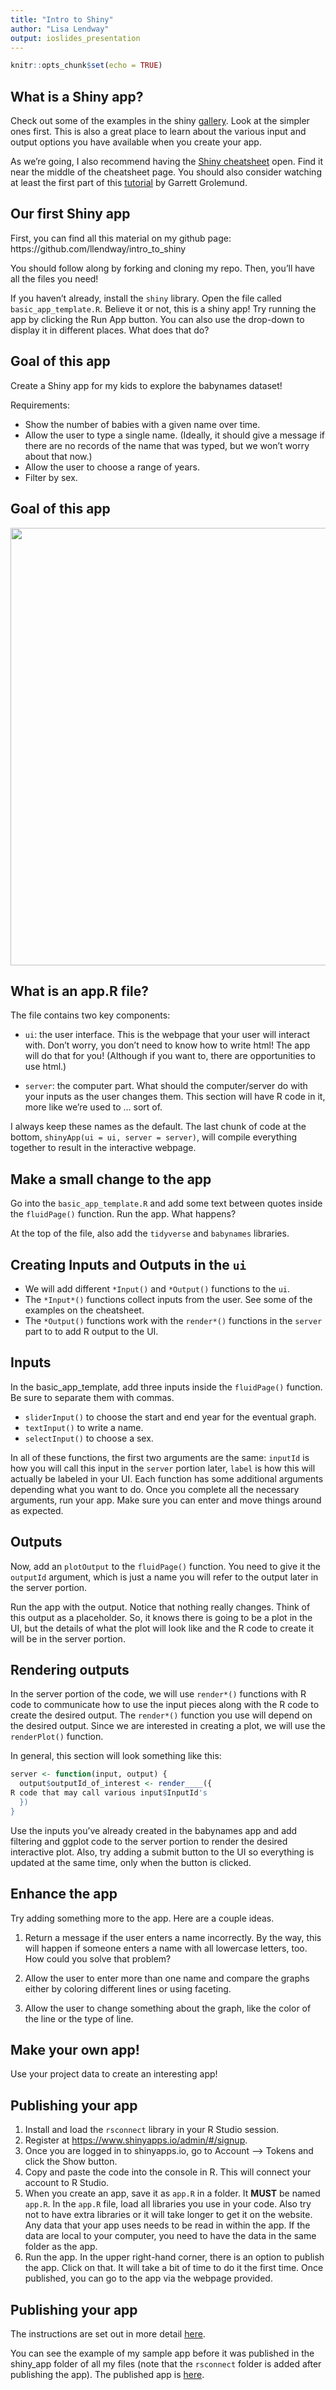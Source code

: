 ```yaml
---
title: "Intro to Shiny"
author: "Lisa Lendway"
output: ioslides_presentation
---
```


```r
knitr::opts_chunk$set(echo = TRUE)
```

## What is a Shiny app?

Check out some of the examples in the shiny [gallery](https://shiny.rstudio.com/gallery/). Look at the simpler ones first. This is also a great place to learn about the various input and output options you have available when you create your app.

As we're going, I also recommend having the [Shiny cheatsheet](https://rstudio.com/resources/cheatsheets/) open. Find it near the middle of the cheatsheet page. You should also consider watching at least the first part of this [tutorial](https://shiny.rstudio.com/tutorial/) by Garrett Grolemund.

## Our first Shiny app

First, you can find all this material on my github page: https://github.com/llendway/intro_to_shiny

You should follow along by forking and cloning my repo. Then, you'll have all the files you need!

If you haven't already, install the `shiny` library. Open the file called `basic_app_template.R`. Believe it or not, this is a shiny app! Try running the app by clicking the Run App button. You can also use the drop-down to display it in different places. What does that do?  

## Goal of this app

Create a Shiny app for my kids to explore the babynames dataset! 

Requirements: 

* Show the number of babies with a given name over time.  
* Allow the user to type a single name. (Ideally, it should give a message if there are no records of the name that was typed, but we won't worry about that now.)  
* Allow the user to choose a range of years. 
* Filter by sex.

## Goal of this app

![](goals.png){width=700px}


## What is an app.R file?

The file contains two key components:

* `ui`: the user interface. This is the webpage that your user will interact with. Don't worry, you don't need to know how to write html! The app will do that for you! (Although if you want to, there are opportunities to use html.)

* `server`: the computer part. What should the computer/server do with your inputs as the user changes them. This section will have R code in it, more like we're used to ... sort of.

I always keep these names as the default. The last chunk of code at the bottom, `shinyApp(ui = ui, server = server)`, will compile everything together to result in the interactive webpage.

## Make a small change to the app

Go into the `basic_app_template.R` and add some text between quotes inside the `fluidPage()` function. Run the app. What happens?

At the top of the file, also add the `tidyverse` and `babynames` libraries.


## Creating Inputs and Outputs in the `ui`

* We will add different `*Input()` and `*Output()` functions to the `ui`.  
* The `*Input*()` functions collect inputs from the user. See some of the examples on the cheatsheet.  
* The `*Output()` functions work with the `render*()` functions in the `server` part to to add R output to the UI. 

## Inputs

In the basic_app_template, add three inputs inside the `fluidPage()` function. Be sure to separate them with commas.

* `sliderInput()` to choose the start and end year for the eventual graph.  
* `textInput()` to write a name.  
* `selectInput()` to choose a sex.

In all of these functions, the first two arguments are the same: `inputId` is how you will call this input in the `server` portion later, `label` is how this will actually be labeled in your UI. Each function has some additional arguments depending what you want to do. Once you complete all the necessary arguments, run your app. Make sure you can enter and move things around as expected.

## Outputs

Now, add an `plotOutput` to the `fluidPage()` function. You need to give it the `outputId` argument, which is just a name you will refer to the output later in the server portion. 

Run the app with the output. Notice that nothing really changes. Think of this output as a placeholder. So, it knows there is going to be a plot in the UI, but the details of what the plot will look like and the R code to create it will be in the server portion. 

## Rendering outputs

In the server portion of the code, we will use `render*()` functions with R code to communicate how to use the input pieces along with the R code to create the desired output. The `render*()` function you use will depend on the desired output. Since we are interested in creating a plot, we will use the `renderPlot()` function. 

In general, this section will look something like this:

```r
server <- function(input, output) {
  output$outputId_of_interest <- render____({
R code that may call various input$InputId's
  })
}
```

Use the inputs you've already created in the babynames app and add filtering and ggplot code to the server portion to render the desired interactive plot. Also, try adding a submit button to the UI so everything is updated at the same time, only when the button is clicked.

## Enhance the app

Try adding something more to the app. Here are a couple ideas.

1. Return a message if the user enters a name incorrectly. By the way, this will happen if someone enters a name with all lowercase letters, too. How could you solve that problem?

2. Allow the user to enter more than one name and compare the graphs either by coloring different lines or using faceting.  

3. Allow the user to change something about the graph, like the color of the line or the type of line.


## Make your own app!

Use your project data to create an interesting app! 

## Publishing your app
1. Install and load the `rsconnect` library in your R Studio session. 
2. Register at [https://www.shinyapps.io/admin/#/signup](https://www.shinyapps.io/admin/#/signup).  
3. Once you are logged in to shinyapps.io, go to Account --> Tokens and click the Show button.  
4. Copy and paste the code into the console in R. This will connect your account to R Studio. 
5. When you create an app, save it as `app.R` in a folder. It **MUST** be named `app.R`. In the `app.R` file, load all libraries you use in your code. Also try not to have extra libraries or it will take longer to get it on the website. Any data that your app uses needs to be read in within the app. If the data are local to your computer, you need to have the data in the same folder as the app.    
6. Run the app. In the upper right-hand corner, there is an option to publish the app. Click on that. It will take a bit of time to do it the first time. Once published, you can go to the app via the webpage provided.

## Publishing your app

The instructions are set out in more detail [here](https://shiny.rstudio.com/articles/shinyapps.html). 

You can see the example of my sample app before it was published in the shiny_app folder of all my files (note that the `rsconnect` folder is added after publishing the app). The published app is [here](https://lisalendway.shinyapps.io/shiny_app/). 


